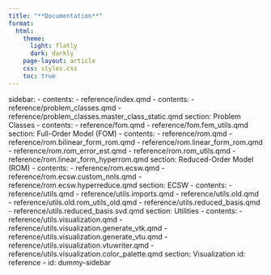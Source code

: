```yaml
---
title: "**Documentation**"
format:
  html:
    theme:
      light: flatly
      dark: darkly
    page-layout: article
    css: styles.css
    toc: true
---
```


  sidebar:
  - contents:
    - reference/index.qmd
    - contents:
      - reference/problem_classes.qmd
      - reference/problem_classes.master_class_static.qmd
      section: Problem Classes
    - contents:
      - reference/fom.qmd
      - reference/fom.fem_utils.qmd
      section: Full-Order Model (FOM)
    - contents:
      - reference/rom.qmd
      - reference/rom.bilinear_form_rom.qmd
      - reference/rom.linear_form_rom.qmd
      - reference/rom.rom_error_est.qmd
      - reference/rom.rom_utils.qmd
      - reference/rom.linear_form_hyperrom.qmd
      section: Reduced-Order Model (ROM)
    - contents:
      - reference/rom.ecsw.qmd
      - reference/rom.ecsw.custom_nnls.qmd
      - reference/rom.ecsw.hyperreduce.qmd
      section: ECSW
    - contents:
      - reference/utils.qmd
      - reference/utils.imports.qmd
      - reference/utils.old.qmd
      - reference/utils.old.rom_utils_old.qmd
      - reference/utils.reduced_basis.qmd
      - reference/utils.reduced_basis.svd.qmd
      section: Utilities
    - contents:
      - reference/utils.visualization.qmd
      - reference/utils.visualization.generate_vtk.qmd
      - reference/utils.visualization.generate_vtu.qmd
      - reference/utils.visualization.vtuwriter.qmd
      - reference/utils.visualization.color_palette.qmd
      section: Visualization
    id: reference
  - id: dummy-sidebar
